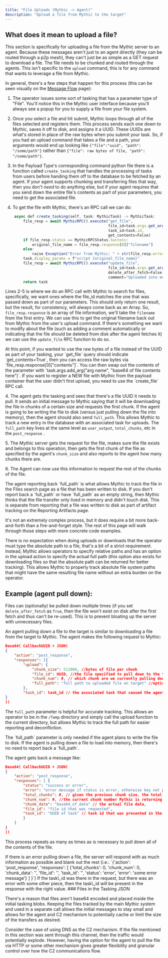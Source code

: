 ```yaml
---
title: "File Uploads (Mythic -> Agent)"
description: "Upload a file from Mythic to the target"
---
```



## What does it mean to upload a file?

This section is specifically for uploading a file from the Mythic server to an agent. Because these messages aren't just to an agent directly (they can be routed through a p2p mesh), they can't just be as simple as a GET request to download a file. The file needs to be chunked and routed through the agents. This isn't specific to the `upload` command, this is for any command that wants to leverage a file from Mythic.

In general, there's a few steps that happen for this process (this can be seen visually on the [Message Flow](/version-2.3/message-flow#file-uploads-from-mythic-greater-than-agent) page):

1. The operator issues some sort of tasking that has a parameter type of "File". You'll notice this in the Mythic user interface because you'll always see a popup for you to supply a file from your file system.

2. Once you select a file and hit submit, Mythic loops through all of the files selected and registers them. This process sends each one down to Mythic, saves it off to disk, and assigns it a UUID. These UUIDs are what's stored in place of the raw bytes when you submit your task. So, if you had an upload command that takes a file and a path, your arguments would end up looking like `{"file":"uuid", "path": "/some/path"}` rather than `{"file": raw bytes of file, "path": "/some/path"}`.

3. In the Payload Type's corresponding command python file there is a function called `create_tasking` that handles the processing of tasks from users before handing them off to the database to be fetched by an agent. If your agent supports chunking and transferring files that way, then you don't *need* to do anything else, but if your agent requires that you send down the entire file's contents as part of your parameters, you need to get the associated file.

4. To get the file with Mythic, there's an RPC call we can do:

```js
    async def create_tasking(self, task: MythicTask) -> MythicTask:
        file_resp = await MythicRPC().execute("get_file",
                                              file_id=task.args.get_arg("file_id"),
                                              task_id=task.id,
                                              get_contents=False)
        if file_resp.status == MythicRPCStatus.Success:
            original_file_name = file_resp.response[0]["filename"]
        else:
            raise Exception("Error from Mythic: " + str(file_resp.error))
        task.display_params = f"script {original_file_name}"
        file_resp = await MythicRPC().execute("update_file",
                                              file_id=task.args.get_arg("file_id"),
                                              delete_after_fetch=False,
                                              comment="Uploaded into memory for jsimport")
        return task
```

Lines 2-5 is where we do an RPC call with Mythic to search for files, specifically, we want ones where the file\_id matches the one that was passed down as part of our parameters. This should only return one result, but the result, for consistency, will always come back as an Array. So, `file_resp.response` is an array of file information, we'll take the `filename` from the first entry. We can use this to get the original filename back out from Mythic from the user's upload command. If there's something we want to modify about the file (such as adding a comment automatically or indicating that the file should be deleted from disk after the agent fetches it) we can use the `update_file` RPC function to do so.

<Info>
At this point, if you wanted to use the raw bytes of a file instead of the UUID as part of your tasking, your `get_file` query should indicate `get_contents=True`, then you can access the raw bytes via `file_resp.response[0]["contents"]`. You can then swap out the contents of the parameter with `task.args.add_arg("arg name", "base64 of file contents here")`.
</Info>

<Info>
If you want to register a NEW file with Mythic from the payload container that the user didn't first upload, you need to use the `create_file` RPC call.
</Info>

4\. The agent gets the tasking and sees that there's a file UUID it needs to pull. It sends an initial message to Mythic saying that it will be downloading the file in chunks of a certain size and requests the first chunk. If the agent is going to be writing the file to disk (versus just pulling down the file into memory), then the agent should also send `full_path`. This allows Mythic to track a new entry in the database with an associated task for uploads. The `full_path` key lives at the same level as `user_output`, `total_chunks`, etc in the `post_response` .

5\. The Mythic server gets the request for the file, makes sure the file exists and belongs to this operation, then gets the first chunk of the file as specified by the agent's `chunk_size` and also reports to the agent how many chunks there are.

6\. The Agent can now use this information to request the rest of the chunks of the file.

<Info>
The agent reporting back `full_path` is what allows Mythic to track the file in the Files search page as a file that has been written to disk. If you don't report back a `full_path` or have `full_path` as an empty string, then Mythic thinks that the file transfer only lived in memory and didn't touch disk. This is separate from reporting that a file was written to disk as part of artifact tracking on the Reporting Artifacts page.
</Info>

It's not an extremely complex process, but it does require a bit more back-and-forth than a fire-and-forget style. The rest of this page will walk through those steps with more concrete code examples.

There is no expectation when doing uploads or downloads that the operator must type the absolute path to a file, that's a bit of a strict requirement. Instead, Mythic allows operators to specify relative paths and has an option in the upload action to specify the actual full path (this option also exists for downloading files so that the absolute path can be returned for better tracking). This allows Mythic to properly track absolute file system paths that might have the same resulting file name without an extra burden on the operator.

## Example (agent pull down):

Files can (optionally) be pulled down multiple times (if you set `delete_after_fetch` as `True`, then the file won't exist on disk after the first fetch and thus can't be re-used). This is to prevent bloating up the server with unnecessary files.

An agent pulling down a file to the target is similar to downloading a file from the target to Mythic. The agent makes the following request to Mythic:

```json
Base64( CallbackUUID + JSON(
{
	"action": "post_response",
	"responses": [{
		"upload": {
			"chunk_size": 512000, //bytes of file per chunk
			"file_id": UUID, //the file specified to pull down to the target
			"chunk_num": #, // which chunk are we currently pulling down
			"full_path": "full path to uploaded file on target" //optional
		},
		"task_id": task_id // the associated task that caused the agent to pull down this file
}
))
```

The `full_path` parameter is helpful for accurate tracking. This allows an operator to be in the `/Temp` directory and simply call the upload function to the current directory, but allows Mythic to track the full path for easier reporting and deconfliction.

<Info>
The `full_path` parameter is only needed if the agent plans to write the file to disk. If the agent is pulling down a file to load into memory, then there's no need to report back a `full_path`.
</Info>

The agent gets back a message like:

```json
Base64( CallbackUUID + JSON(
{
	"action": "post_response",
	"responses": [ {
		"status": "success or error",
		"error": "error message if status is error, otherwise key not present",
		"total_chunks": #, // given the previous chunk size, the total num of chunks
		"chunk_num": #, //the current chunk number Mythic is returning
		"chunk_data": "base64_of_data" // the actual file data,
		"file_id": "file id that was requested",
		"task_id": "UUID of task" // task id that was presented in the request for tracking
		}
	]
}
))
```

This process repeats as many as times as is necessary to pull down all of the contents of the file.

<Warning>
If there is an error pulling down a file, the server will respond with as much information as possible and blank out the rest (i.e.: `{'action': 'post_response', 'responses': [ {'total_chunks': 0, 'chunk_num': 0, 'chunk_data': '', 'file_id': '', 'task_id': '', 'status': 'error', 'error': 'some error message'} ] }`) If the task\_id was there in the request, but there was an error with some other piece, then the task\_id will be present in the response with the right value.
</Warning>
### Files in the Tasking JSON

There's a reason that files aren't base64 encoded and placed inside the initial tasking blobs. Keeping the files tracked by the main Mythic system and used in a separate call allows the initial messages to stay small and allows for the agent and C2 mechanism to potentially cache or limit the size of the transfers as desired.

Consider the case of using DNS as the C2 mechanism. If the file mentioned in this section was sent through this channel, then the traffic would potentially explode. However, having the option for the agent to pull the file via HTTP or some other mechanism gives greater flexibility and granular control over how the C2 communications flow.
